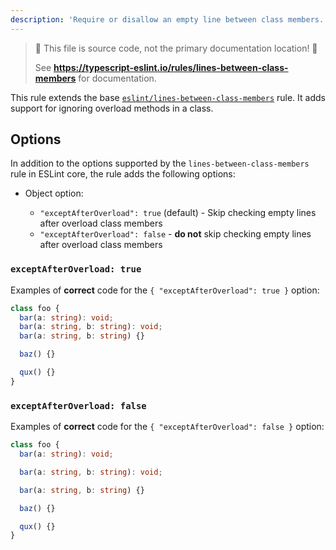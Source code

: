 ---
description: 'Require or disallow an empty line between class members.'
---


> 🛑 This file is source code, not the primary documentation location! 🛑
>
> See **https://typescript-eslint.io/rules/lines-between-class-members** for documentation.

This rule extends the base [`eslint/lines-between-class-members`](https://eslint.org/docs/rules/lines-between-class-members) rule.
It adds support for ignoring overload methods in a class.

## Options

In addition to the options supported by the `lines-between-class-members` rule in ESLint core, the rule adds the following options:

- Object option:

  - `"exceptAfterOverload": true` (default) - Skip checking empty lines after overload class members
  - `"exceptAfterOverload": false` - **do not** skip checking empty lines after overload class members

### `exceptAfterOverload: true`

Examples of **correct** code for the `{ "exceptAfterOverload": true }` option:

```ts option='"always", { "exceptAfterOverload": true }' showPlaygroundButton
class foo {
  bar(a: string): void;
  bar(a: string, b: string): void;
  bar(a: string, b: string) {}

  baz() {}

  qux() {}
}
```

### `exceptAfterOverload: false`

Examples of **correct** code for the `{ "exceptAfterOverload": false }` option:

```ts option='"always", { "exceptAfterOverload": false }' showPlaygroundButton
class foo {
  bar(a: string): void;

  bar(a: string, b: string): void;

  bar(a: string, b: string) {}

  baz() {}

  qux() {}
}
```
